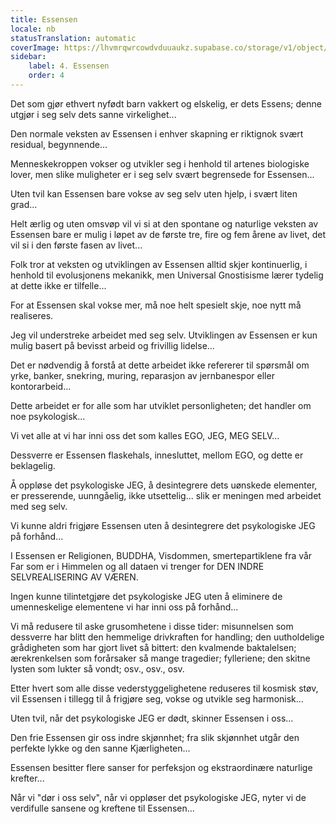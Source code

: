 ```yaml
---
title: Essensen
locale: nb
statusTranslation: automatic
coverImage: https://lhvmrqwrcowdvduuaukz.supabase.co/storage/v1/object/public/strapi-uploads/small_cover-tratado-de-psicologia-revolucionaria.webp-5e15e1cec4e0ebebcde5d7fc7565d8fd.webp
sidebar:
    label: 4. Essensen
    order: 4
---
```

Det som gjør ethvert nyfødt barn vakkert og elskelig, er dets Essens; denne utgjør i seg selv dets sanne virkelighet...

Den normale veksten av Essensen i enhver skapning er riktignok svært residual, begynnende...

Menneskekroppen vokser og utvikler seg i henhold til artenes biologiske lover, men slike muligheter er i seg selv svært begrensede for Essensen...

Uten tvil kan Essensen bare vokse av seg selv uten hjelp, i svært liten grad...

Helt ærlig og uten omsvøp vil vi si at den spontane og naturlige veksten av Essensen bare er mulig i løpet av de første tre, fire og fem årene av livet, det vil si i den første fasen av livet...

Folk tror at veksten og utviklingen av Essensen alltid skjer kontinuerlig, i henhold til evolusjonens mekanikk, men Universal Gnostisisme lærer tydelig at dette ikke er tilfelle...

For at Essensen skal vokse mer, må noe helt spesielt skje, noe nytt må realiseres.

Jeg vil understreke arbeidet med seg selv. Utviklingen av Essensen er kun mulig basert på bevisst arbeid og frivillig lidelse...

Det er nødvendig å forstå at dette arbeidet ikke refererer til spørsmål om yrke, banker, snekring, muring, reparasjon av jernbanespor eller kontorarbeid...

Dette arbeidet er for alle som har utviklet personligheten; det handler om noe psykologisk...

Vi vet alle at vi har inni oss det som kalles EGO, JEG, MEG SELV...

Dessverre er Essensen flaskehals, innesluttet, mellom EGO, og dette er beklagelig.

Å oppløse det psykologiske JEG, å desintegrere dets uønskede elementer, er presserende, uunngåelig, ikke utsettelig... slik er meningen med arbeidet med seg selv.

Vi kunne aldri frigjøre Essensen uten å desintegrere det psykologiske JEG på forhånd...

I Essensen er Religionen, BUDDHA, Visdommen, smertepartiklene fra vår Far som er i Himmelen og all dataen vi trenger for DEN INDRE SELVREALISERING AV VÆREN.

Ingen kunne tilintetgjøre det psykologiske JEG uten å eliminere de umenneskelige elementene vi har inni oss på forhånd...

Vi må redusere til aske grusomhetene i disse tider: misunnelsen som dessverre har blitt den hemmelige drivkraften for handling; den uutholdelige grådigheten som har gjort livet så bittert: den kvalmende baktalelsen; ærekrenkelsen som forårsaker så mange tragedier; fylleriene; den skitne lysten som lukter så vondt; osv., osv., osv.

Etter hvert som alle disse vederstyggelighetene reduseres til kosmisk støv, vil Essensen i tillegg til å frigjøre seg, vokse og utvikle seg harmonisk...

Uten tvil, når det psykologiske JEG er dødt, skinner Essensen i oss...

Den frie Essensen gir oss indre skjønnhet; fra slik skjønnhet utgår den perfekte lykke og den sanne Kjærligheten...

Essensen besitter flere sanser for perfeksjon og ekstraordinære naturlige krefter...

Når vi "dør i oss selv", når vi oppløser det psykologiske JEG, nyter vi de verdifulle sansene og kreftene til Essensen...

